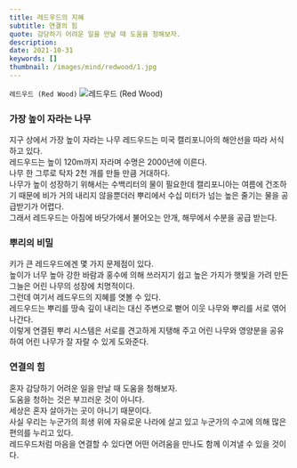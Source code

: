 ```yaml
---
title: 레드우드의 지혜
subtitle: 연결의 힘
quote: 감당하기 어려운 일을 만날 때 도움을 청해보자.
description: 
date: 2021-10-31
keywords: []
thumbnail: /images/mind/redwood/1.jpg
---
```


`레드우드 (Red Wood)`
![레드우드 (Red Wood)](/images/mind/redwood/1.jpg)

### 가장 높이 자라는 나무

지구 상에서 가장 높이 자라는 나무 레드우드는 미국 캘리포니아의 해안선을 따라 서식하고 있다.  
레드우드는 높이 120m까지 자라며 수명은 2000년에 이른다.  
나무 한 그루로 탁자 2천 개를 만들 만큼 거대하다.  
나무가 높이 성장하기 위해서는 수백리터의 물이 필요한데 캘리포니아는 여름에 건조하기 때문에 비가 거의 내리지 않을뿐더러 뿌리에서 수십 미터가 넘는 높은 줄기는 물을 공급받기가 어렵다.  
그래서 레드우드는 아침에 바닷가에서 불어오는 안개, 해무에서 수분을 공급 받는다.  

### 뿌리의 비밀

키가 큰 레드우드에겐 몇 가지 문제점이 있다.  
높이가 너무 높아 강한 바람과 홍수에 의해 쓰러지기 쉽고 높은 가지가 햇빛을 가려 만든 그늘은 어린 나무의 성장에 치명적이다.  
그런데 여기서 레드우드의 지혜를 엿볼 수 있다.  
레드우드는 뿌리를 땅속 깊이 내리는 대신 주변으로 뻗어 이웃 나무와 뿌리를 서로 엮어 나간다.  
이렇게 연결된 뿌리 시스템은 서로를 견고하게 지탱해 주고 어린 나무와 영양분을 공유하여 어린 나무가 잘 자랄 수 있게 도와준다.  

### 연결의 힘

혼자 감당하기 어려운 일을 만날 때 도움을 청해보자.  
도움을 청하는 것은 부끄러운 것이 아니다.  
세상은 혼자 살아가는 곳이 아니기 때문이다.  
사실 우리는 누군가의 희생 위에 자유로운 나라에 살고 있고 누군가의 수고에 의해 많은 편의를 누리고 있다.  
레드우드처럼 마음을 연결할 수 있다면 어떤 어려움을 만나도 함께 이겨낼 수 있을 것이다.